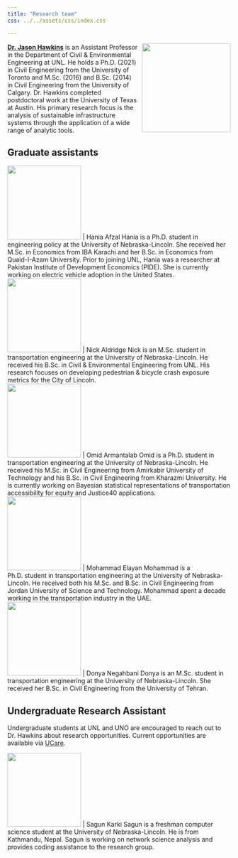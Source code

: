 ```yaml
---
title: "Research team"
css: ../../assets/css/index.css

---
```


![](../../assets/images/team/jason.jpg){style="float:right;padding: 0 0 0 10px;" fig-alt="Headshot of Dr. Jason Hawkins" width="200"}

[**Dr. Jason Hawkins**](http://mine-cr.com/) is an Assistant Professor in the Department of Civil & Environmental Engineering at UNL. He holds a Ph.D. (2021) in Civil Engineering from the University of Toronto and M.Sc. (2016) and B.Sc. (2014) in Civil Engineering from the University of Calgary. Dr. Hawkins completed postdoctoral work at the University of Texas at Austin. His primary research focus is the analysis of sustainable infrastructure systems through the application of a wide range of analytic tools.

## Graduate assistants

| ![](../../assets/images/team/blank_avatar.jpg){width="166"}         | Hania Afzal
	
    Hania is a Ph.D. student in engineering policy at the University of Nebraska-Lincoln. She received her M.Sc. in Economics from IBA Karachi and her B.Sc. in Economics from Quaid-I-Azam University. Prior to joining UNL, Hania was a researcher at Pakistan Institute of Development Economics (PIDE). She is currently working on electric vehicle adoption in the United States.

| ![](../../assets/images/team/nick.jpg){width="166"}         | Nick Aldridge
    
    Nick is an M.Sc. student in transportation engineering at the University of Nebraska-Lincoln. He received his B.Sc. in Civil & Environmental Engineering from UNL. His research focuses on developing pedestrian & bicycle crash exposure metrics for the City of Lincoln.

| ![](../../assets/images/team/blank_avatar.jpg){width="166"}         | Omid Armantalab
    
    Omid is a Ph.D. student in transportation engineering at the University of Nebraska-Lincoln. He received his M.Sc. in Civil Engineering from Amirkabir University of Technology and his B.Sc. in Civil Engineering from Kharazmi University. He is currently working on Bayesian statistical representations of transportation accessibility for equity and Justice40 applications.

| ![](../../assets/images/team/mohammad.jpg){width="166"}         | Mohammad Elayan
    
    Mohammad is a Ph.D. student in transportation engineering at the University of Nebraska-Lincoln. He received both his M.Sc. and B.Sc. in Civil Engineering from Jordan University of Science and Technology. Mohammad spent a decade working in the transportation industry in the UAE.

| ![](../../assets/images/team/donya.jpg){width="166"}         | Donya Negahbani
    
    Donya is an M.Sc. student in transportation engineering at the University of Nebraska-Lincoln. She received her B.Sc. in Civil Engineering from the University of Tehran.

## Undergraduate Research Assistant
Undergraduate students at UNL and UNO are encouraged to reach out to Dr. Hawkins about research opportunities. Current opportunities are available via [UCare](https://ucare.unl.edu/opportunities).

| ![](../../assets/images/team/blank_avatar.jpg){width="166"}         | Sagun Karki
    Sagun is a freshman computer science student at the University of Nebraska-Lincoln. He is from Kathmandu, Nepal. Sagun is working on network science analysis and provides coding assistance to the research group.


